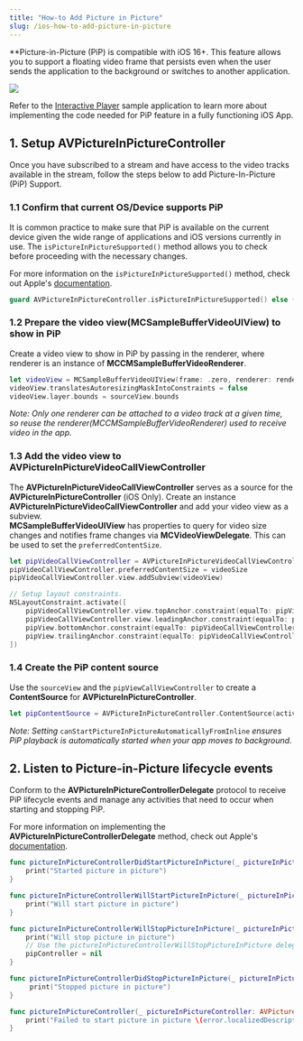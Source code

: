```yaml
---
title: "How-to Add Picture in Picture"
slug: /ios-how-to-add-picture-in-picture
---
```

**Picture-in-Picture (PiP) is compatible with iOS 16+. This feature allows you to support a floating video frame that persists even when the user sends the application to the background or switches to another application.


![](../../assets/img/632bcf2c4c46320da939d2dcb89b95c15e2ba9c29826b7fb28d866c8-mobile-picture-in-picture.png)



Refer to the [Interactive Player](https://github.com/dolbyio-samples/rts-app-ios-viewer/tree/main/interactive-player) sample application to learn more about implementing the code needed for PiP feature in a fully functioning iOS App.


<GettingStartedIOS />

## 1. Setup AVPictureInPictureController

Once you have subscribed to a stream and have access to the video tracks available in the stream, follow the steps below to add Picture-In-Picture (PiP) Support.

### 1.1 Confirm that current OS/Device supports PiP

It is common practice to make sure that PiP is available on the current device given the wide range of applications and iOS versions currently in use. The `isPictureInPictureSupported()` method allows you to check before proceeding with the necessary changes. 

For more information on the `isPictureInPictureSupported()` method, check out Apple's [documentation](https://developer.apple.com/documentation/avkit/avpictureinpicturecontroller/ispictureinpicturesupported()).

```swift
guard AVPictureInPictureController.isPictureInPictureSupported() else { return }
```

### 1.2 Prepare the video view(MCSampleBufferVideoUIView) to show in PiP

Create a video view to show in PiP by passing in the renderer, where renderer is an instance of **MCCMSampleBufferVideoRenderer**.

```swift
let videoView = MCSampleBufferVideoUIView(frame: .zero, renderer: renderer)
videoView.translatesAutoresizingMaskIntoConstraints = false
videoView.layer.bounds = sourceView.bounds
```

_Note: Only one renderer can be attached to a video track at a given time, so reuse the renderer(MCCMSampleBufferVideoRenderer) used to receive video in the app._

### 1.3  Add the video view to AVPictureInPictureVideoCallViewController

The **AVPictureInPictureVideoCallViewController** serves as a source for the **AVPictureInPictureController** (iOS Only). Create an instance **AVPictureInPictureVideoCallViewController** and add your video view as a subview.  
**MCSampleBufferVideoUIView** has properties to query for video size changes and notifies frame changes via **MCVideoViewDelegate**. This can be used to set the `preferredContentSize`.

```swift
let pipVideoCallViewController = AVPictureInPictureVideoCallViewController()
pipVideoCallViewController.preferredContentSize = videoSize
pipVideoCallViewController.view.addSubview(videoView)

// Setup layout constraints.
NSLayoutConstraint.activate([
    pipVideoCallViewController.view.topAnchor.constraint(equalTo: pipView.topAnchor),
    pipVideoCallViewController.view.leadingAnchor.constraint(equalTo: pipView.leadingAnchor),
    pipView.bottomAnchor.constraint(equalTo: pipVideoCallViewController.view.bottomAnchor),
    pipView.trailingAnchor.constraint(equalTo: pipVideoCallViewController.view.trailingAnchor)
])
```

### 1.4  Create the PiP content source

Use the `sourceView` and the `pipViewCallViewController` to create a **ContentSource** for **AVPictureInPictureController**.

```swift
let pipContentSource = AVPictureInPictureController.ContentSource(activeVideoCallSourceView: sourceView, contentViewController: pipVideoCallViewController)
```

_Note: Setting_ `canStartPictureInPictureAutomaticallyFromInline` _ensures PiP playback is automatically started when your app moves to background._

## 2. Listen to Picture-in-Picture lifecycle events

Conform to the **AVPictureInPictureControllerDelegate** protocol to receive PiP lifecycle events and manage any activities that need to occur when starting and stopping PiP.

For more information on implementing the **AVPictureInPictureControllerDelegate** method, check out Apple's [documentation](https://developer.apple.com/documentation/avkit/avpictureinpicturecontrollerdelegate/).

```swift
func pictureInPictureControllerDidStartPictureInPicture(_ pictureInPictureController: AVPictureInPictureController) {
    print("Started picture in picture")
}

func pictureInPictureControllerWillStartPictureInPicture(_ pictureInPictureController: AVPictureInPictureController) {
    print("Will start picture in picture")
}

func pictureInPictureControllerWillStopPictureInPicture(_ pictureInPictureController: AVPictureInPictureController) {
    print("Will stop picture in picture")
    // Use the pictureInPictureControllerWillStopPictureInPicture delegate function to clean up the class instances created
    pipController = nil 
}

func pictureInPictureControllerDidStopPictureInPicture(_ pictureInPictureController: AVPictureInPictureController) {
     print("Stopped picture in picture")
}

func pictureInPictureController(_ pictureInPictureController: AVPictureInPictureController, failedToStartPictureInPictureWithError error: Error) {
    print("Failed to start picture in picture \(error.localizedDescription)")
}
```
